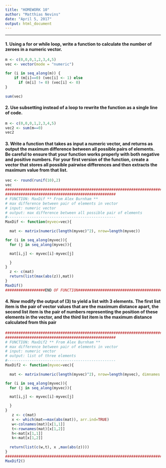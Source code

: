 ```yaml
---
title: "HOMEWORK 10"
author: "Matthias Nevins"
date: "April 5, 2017"
output: html_document
---
```


-----------------------------------------


#### 1. Using a for or while loop, write a function to calculate the number of zeroes in a numeric vector.

```r
m <- c(0,0,0,1,2,3,4,5)
vec <- vector(mode = "numeric")

for (i in seq_along(m)) {
    if (m[i]==0) (vec[i] <- 1) else 
      if (m[i] != 0) (vec[i] <- 0)
}
 
sum(vec)

```

#### 2. Use subsetting instead of a loop to rewrite the function as a single line of code.


```r
m <- c(0,0,0,1,2,3,4,5)
vec2 <- sum(m==0)
vec2

```

#### 3. Write a function that takes as input a numeric vector, and returns as output the maximum difference between all possible pairs of elements. Be careful to ensure that your function works properly with both negative and positive numbers. For your first version of the function, create a vector that stores all possible pairwise differences and then extracts the maximum value from that list.


```r
vec <- round(runif(10),2)
vec
#################################################################################
##################################################
# FUNCTION: MaxDif ** From Alex Burnham **
# max difference between pair of elements in vector 
# input: numeric vector 
# output: max difference between all possible pair of elements 
#------------------------------------------------- 
MaxDif <- function(myvec=vec){
  
  mat <- matrix(numeric(length(myvec)^2), nrow=length(myvec))

for (i in seq_along(myvec)){
  for (j in seq_along(myvec)){

  mat[i,j] <- myvec[i]-myvec[j]

  }
} 
  z <- c(mat)
  return(list(max(abs(z)),mat))
}
MaxDif()
##################END OF FUNCTION###############################################
```
#### 4. Now modify the output of (3) to yield a list with 3 elements. The first list item is the pair of vector values that are the maximum distance apart, the second list item is the pair of numbers representing the position of these elements in the vector, and the third list item is the maximum distance calculated from this pair
```r
#################################################################################
##################################################
# FUNCTION: MaxDif2 ** From Alex Burnham **
# max difference between pair of elements in vector 
# input: numeric vector 
# output: list of three elements 
#------------------------------------------------- 
MaxDif2 <- function(myvec=vec){
  
  mat <- matrix(numeric(length(myvec)^2), nrow=length(myvec), dimnames = list(myvec,myvec))

for (i in seq_along(myvec)){
  for (j in seq_along(myvec)){

  mat[i,j] <- myvec[i]-myvec[j]

  }
} 
   z <- c(mat)
   x <- which(mat==max(abs(mat)), arr.ind=TRUE)
   w<-colnames(mat)[x[1,1]]
   t<-rownames(mat)[x[1,2]]
   h<-mat[x[1,1]]
   k<-mat[x[1,2]]
 
  return(list(c(w,t), x ,max(abs(z))))
}
#####################################################################################
MaxDif2()

```

